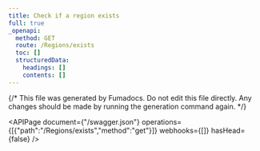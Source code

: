 ```yaml
---
title: Check if a region exists
full: true
_openapi:
  method: GET
  route: /Regions/exists
  toc: []
  structuredData:
    headings: []
    contents: []
---
```


{/* This file was generated by Fumadocs.
Do not edit this file directly. Any changes should be made by running the generation command again. */}

<APIPage document={"/swagger.json"} operations={[{"path":"/Regions/exists","method":"get"}]} webhooks={[]} hasHead={false} />